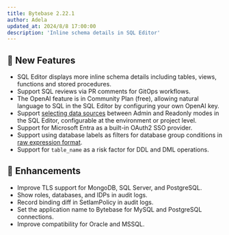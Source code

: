 ```yaml
---
title: Bytebase 2.22.1
author: Adela
updated_at: 2024/8/8 17:00:00
description: 'Inline schema details in SQL Editor'
---
```



## 🚀 New Features

- SQL Editor displays more inline schema details including tables, views, functions and stored procedures.
- Support SQL reviews via PR comments for GitOps workflows.
- The OpenAI feature is in Community Plan (free), allowing natural language to SQL in the SQL Editor by configuring your own OpenAI key.
- Support [selecting data sources](/get-started/instance/#choose-your-data-source-in-sql-editor) between Admin and Readonly modes in the SQL Editor, configurable at the environment or project level.
- Support for Microsoft Entra as a built-in OAuth2 SSO provider.
- Support using database labels as filters for database group conditions in [raw expression format](/change-database/batch-change/#create-a-database-group).
- Support for `table_name` as a risk factor for DDL and DML operations.

## 🎄 Enhancements

- Improve TLS support for MongoDB, SQL Server, and PostgreSQL.
- Show roles, databases, and IDPs in audit logs.
- Record binding diff in SetIamPolicy in audit logs.
- Set the application name to Bytebase for MySQL and PostgreSQL connections.
- Improve compatibility for Oracle and MSSQL.

<InstallUpgrade />

